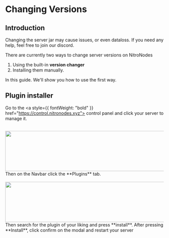
# Changing Versions

## Introduction

<Callout type="warning" emoji="⚠️">
  Changing the server jar may cause issues, or even dataloss. If you need any
  help, feel free to join our discord.
</Callout>

There are currently two ways to change server versions on NitroNodes

1. Using the built-in **version changer**
2. Installing them manually.

In this guide. We'll show you how to use the first way.

## Plugin installer

Go to the <a style={{ fontWeight: "bold" }} href="https://control.nitronodes.xyz"> control panel </a> and click your server to manage it.

<br />
<img
  src="https://cdn.discordapp.com/attachments/1043294603614371920/1071398233999429742/image.png"
  width="512"
  height="128"
/>
Then on the Navbar click the **Plugins** tab.
<br />
<br />
<img
  src="https://cdn.discordapp.com/attachments/1043294603614371920/1071400435144986735/image.png"
  width="512"
  height="128"
/>
Then search for the plugin of your liking and press **install**. After pressing
**Install**, click confirm on the modal and restart your server
